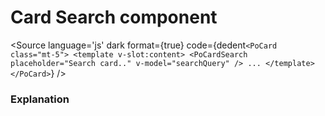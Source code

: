 # Card Search component




<Meta title="Components/Card Search" component={PoCardSearch} />

<Description of={PoCardSearch} />

<Canvas withToolbar>
    <Story id="components-card-search--card-search" />
</Canvas>

<Source
  language='js'
  dark
  format={true}
  code={dedent`
    <PoCard class="mt-5">
        <template v-slot:content>
            <PoCardSearch placeholder="Search card.." v-model="searchQuery" />
            ...
        </template>
    </PoCard>
  `}
/>

### Explanation

<ArgsTable of={PoCardSearch} />
